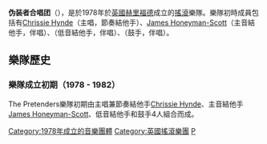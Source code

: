 {{多個問題|
{{unreferenced|time=2015-08-08T19:37:54+00:00}}
{{Expand language|1=en|time=2021-07-13T14:01:47+00:00}}
}}
{{Infobox musical artist
| Name = <small>Pretenders</small>
| Img = Pretenders Dubai 200702.jpg
| Img_capt = Pretenders 2007年2月
| Img_size = 250px
| Background = group_or_band
| Origin = {{UK}}[[赫里福德|赫里福德]]
| Instrument =
| Genre =[[另類搖滾|另類搖滾]]<br />[[新浪潮|新浪潮]]<br />[[龐克搖滾|龐克搖滾]]<!--DO NOT CHANGE THE GENRE WITHOUT FIRST DISCUSSING IN TALK PAGE-->
| Occupation =
| Years_active = 1978年—至今
| Label = [[Sire_Records|Sire Records]]<br />[[Warner_Bros._Records|Warner Bros. Records]]
| Current_members = [[克里西·海特|克里西·海特]]<br />[[馬丁·錢伯斯|馬丁·錢伯斯]]<br />[[尼克·威爾金森|尼克·威爾金森]]<br />[[詹姆斯·沃爾邦|詹姆斯·沃爾邦]]<br />[[埃里克·海伍德|埃里克·海伍德]]
| Past_members = [[詹姆士·哈尼曼-史考特|詹姆士·哈尼曼-史考特]]<br />[[皮特·方頓|皮特·方頓]]<br />[[羅比·麥金托什|羅比·麥金托什]]<br />[[馬爾科姆·福斯特|馬爾科姆·福斯特]]<br />[[布萊爾·坎寧安|布萊爾·坎寧安]]<br />[[T.M.史蒂文斯|T.M.史蒂文斯]]<br />[[約翰尼·馬爾|約翰尼·馬爾]]<br />[[亞當·西摩|亞當·西摩]]<br />[[安迪·洛克|安迪·洛克]]<br />[[安迪·霍布森|安迪·霍布森]]<br />[[鮑比·彼得森|鮑比·彼得森]]
| Notable_instruments =
}}

'''伪装者合唱团'''（{{lang-en|-{'''Pretenders'''}-}}），是於1978年於[[英國|英國]][[赫里福德|赫里福德]]成立的[[搖滾|搖滾]]樂隊。樂隊初時成員包括有[[Chrissie_Hynde|Chrissie Hynde]]（主唱，節奏結他手）、[[詹姆士·哈尼曼-史考特|James Honeyman-Scott]]（主音結他手，伴唱）、{{tsl|en| Pete Farndon|Pete Farndon}}（低音結他手，伴唱）、{{tsl|en| Martin Chambers|Martin Chambers}}（鼓手，伴唱）。

== 樂隊歷史 ==
=== 樂隊成立初期（1978 - 1982） ===
The Pretenders樂隊初期由主唱兼節奏結他手[[Chrissie_Hynde|Chrissie Hynde]]、主音結他手[[詹姆士·哈尼曼-史考特|James Honeyman-Scott]]、低音結他手{{tsl|en| Pete Farndon|Pete Farndon}}和鼓手{{tsl|en| Martin Chambers|Martin Chambers}}4人組合而成。

{{摇滚名人堂2005届入选者}}
{{DEFAULTSORT:Pretenders}}
[[Category:1978年成立的音樂團體|Category:1978年成立的音樂團體]]
[[Category:英國搖滾樂團|Category:英國搖滾樂團]]
[[Category:摇滚名人堂入选者|P]]